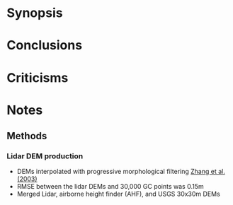 = Synopsis = 


= Conclusions =


= Criticisms =


= Notes =
== Methods ==
=== Lidar DEM production ===
* DEMs interpolated with progressive morphological filtering [[Zhang et al. (2003)]]
* RMSE between the lidar DEMs and 30,000 GC points was 0.15m
* Merged Lidar, airborne height finder (AHF), and USGS 30x30m DEMs
